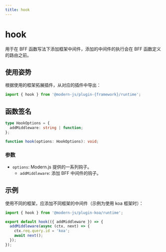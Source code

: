 ```yaml
---
title: hook
---
```

# hook

用于在 BFF 函数写法下添加框架中间件，添加的中间件的执行会在 BFF 函数定义的路由之前。

## 使用姿势

根据使用的框架拓展插件，从对应的插件中导出：

```ts
import { hook } from '@modern-js/plugin-{framework}/runtime';
```

## 函数签名

```ts
type HookOptions = {
  addMiddleware: string | function;
};

function hook(options: HookOptions): void;
```

### 参数

- `options`: Modern.js 提供的一系列钩子。
  - `addMiddleware`: 添加 BFF 中间件的钩子。

## 示例

使用不同的框架，应添加不同框架的中间件（示例为使用 koa 框架时）：

```ts title=api/_app.ts
import { hook } from '@modern-js/plugin-koa/runtime';

export default hook(({ addMiddleware }) => {
  addMiddleware(async (ctx, next) => {
    ctx.req.query.id = 'koa';
    await next();
  });
});
```
